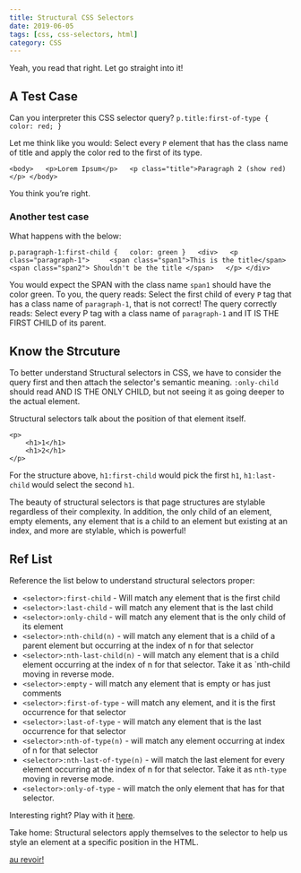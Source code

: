 ```yaml
---
title: Structural CSS Selectors
date: 2019-06-05
tags: [css, css-selectors, html]
category: CSS
---
```


Yeah, you read that right. Let go straight into it!

## A Test Case

Can you interpreter this CSS selector query?
`p.title:first-of-type { color: red; }`

Let me think like you would: Select every `P` element that has the class name of title and apply the color red to the first of its type.

```
<body>   <p>Lorem Ipsum</p>   <p class="title">Paragraph 2 (show red)</p> </body>
```

You think you’re right.

### Another test case

What happens with the below:

```
p.paragraph-1:first-child {   color: green }   <div>   <p class="paragraph-1">     <span class="span1">This is the title</span>     <span class="span2"> Shouldn't be the title </span>   </p> </div>
```

You would expect the SPAN with the class name `span1` should have the color green. To you, the query reads: Select the first child of every `P` tag that has a class name of `paragraph-1`, that is not correct!
The query correctly reads:
Select every P tag with a class name of `paragraph-1` and IT IS THE FIRST CHILD of its parent.

## Know the Strcuture

To better understand Structural selectors in CSS, we have to consider the query first and then attach the selector's semantic meaning. `:only-child` should read AND IS THE ONLY CHILD, but not seeing it as going deeper to the actual element.

Structural selectors talk about the position of that element itself.

```
<p>
    <h1>1</h1>
    <h1>2</h1>
</p>
```

For the structure above, `h1:first-child` would pick the first `h1`, `h1:last-child` would select the second `h1`.

The beauty of structural selectors is that page structures are stylable regardless of their complexity. In addition, the only child of an element, empty elements, any element that is a child to an element but existing at an index, and more are stylable, which is powerful!

## Ref List

Reference the list below to understand structural selectors proper:

- `<selector>:first-child` - Will match any element that is the first child
- `<selector>:last-child` - will match any element that is the last child
- `<selector>:only-child` - will match any element that is the only child of its element
- `<selector>:nth-child(n)` - will match any element that is a child of a parent element but occurring at the index of n for that selector
- `<selector>:nth-last-child(n)` - will match any element that is a child element occurring at the index of n for that selector. Take it as `nth-child moving in reverse mode.
- `<selector>:empty` - will match any element that is empty or has just comments
- `<selector>:first-of-type` - will match any element, and it is the first occurrence for that selector
- `<selector>:last-of-type` - will match any element that is the last occurrence for that selector
- `<selector>:nth-of-type(n)` - will match any element occurring at index of n for that selector
- `<selector>:nth-last-of-type(n)` - will match the last element for every element occurring at the index of n for that selector. Take it as `nth-type` moving in reverse mode.
- `<selector>:only-of-type` - will match the only element that has for that selector.

Interesting right? Play with it [here](https://codepen.io/ihaleem/pen/BaWxRwE).

Take home: Structural selectors apply themselves to the selector to help us style an element at a specific position in the HTML.

[au revoir!](https://translate.google.com/?sl=auto&tl=en&text=au%20revoir&op=translate)

